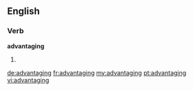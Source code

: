 ==English==

===Verb===
'''advantaging'''

# {{present participle of|advantage}}

[[de:advantaging]]
[[fr:advantaging]]
[[my:advantaging]]
[[pt:advantaging]]
[[vi:advantaging]]